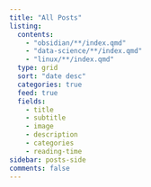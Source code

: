 ```yaml
---
title: "All Posts"
listing:
  contents: 
    - "obsidian/**/index.qmd"
    - "data-science/**/index.qmd"
    - "linux/**/index.qmd"
  type: grid
  sort: "date desc"
  categories: true
  feed: true
  fields: 
    - title
    - subtitle
    - image
    - description
    - categories
    - reading-time
sidebar: posts-side
comments: false
---
```

